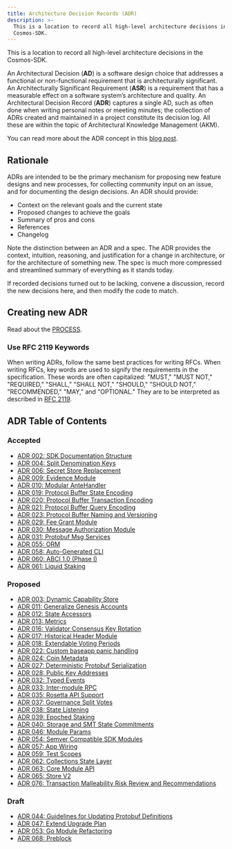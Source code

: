 ```yaml
---
title: Architecture Decision Records (ADR)
description: >-
  This is a location to record all high-level architecture decisions in the
  Cosmos-SDK.
---
```


This is a location to record all high-level architecture decisions in the Cosmos-SDK.

An Architectural Decision (**AD**) is a software design choice that addresses a functional or non-functional requirement that is architecturally significant.
An Architecturally Significant Requirement (**ASR**) is a requirement that has a measurable effect on a software system’s architecture and quality.
An Architectural Decision Record (**ADR**) captures a single AD, such as often done when writing personal notes or meeting minutes; the collection of ADRs created and maintained in a project constitute its decision log. All these are within the topic of Architectural Knowledge Management (AKM).

You can read more about the ADR concept in this [blog post](https://product.reverb.com/documenting-architecture-decisions-the-reverb-way-a3563bb24bd0#.78xhdix6t).

## Rationale

ADRs are intended to be the primary mechanism for proposing new feature designs and new processes, for collecting community input on an issue, and for documenting the design decisions.
An ADR should provide:

* Context on the relevant goals and the current state
* Proposed changes to achieve the goals
* Summary of pros and cons
* References
* Changelog

Note the distinction between an ADR and a spec. The ADR provides the context, intuition, reasoning, and
justification for a change in architecture, or for the architecture of something
new. The spec is much more compressed and streamlined summary of everything as
it stands today.

If recorded decisions turned out to be lacking, convene a discussion, record the new decisions here, and then modify the code to match.

## Creating new ADR

Read about the [PROCESS](/docs/sdk/v0.53/PROCESS).

### Use RFC 2119 Keywords

When writing ADRs, follow the same best practices for writing RFCs. When writing RFCs, key words are used to signify the requirements in the specification. These words are often capitalized: "MUST," "MUST NOT," "REQUIRED," "SHALL," "SHALL NOT," "SHOULD," "SHOULD NOT," "RECOMMENDED," "MAY," and "OPTIONAL." They are to be interpreted as described in [RFC 2119](https://datatracker.ietf.org/doc/html/rfc2119).

## ADR Table of Contents

### Accepted

* [ADR 002: SDK Documentation Structure](/docs/sdk/v0.53/adr-002-docs-structure)
* [ADR 004: Split Denomination Keys](/docs/sdk/v0.53/adr-004-split-denomination-keys)
* [ADR 006: Secret Store Replacement](/docs/sdk/v0.53/adr-006-secret-store-replacement)
* [ADR 009: Evidence Module](/docs/sdk/v0.53/adr-009-evidence-module)
* [ADR 010: Modular AnteHandler](/docs/sdk/v0.53/adr-010-modular-antehandler)
* [ADR 019: Protocol Buffer State Encoding](/docs/sdk/v0.53/adr-019-protobuf-state-encoding)
* [ADR 020: Protocol Buffer Transaction Encoding](/docs/sdk/v0.53/adr-020-protobuf-transaction-encoding)
* [ADR 021: Protocol Buffer Query Encoding](/docs/sdk/v0.53/adr-021-protobuf-query-encoding)
* [ADR 023: Protocol Buffer Naming and Versioning](/docs/sdk/v0.53/adr-023-protobuf-naming)
* [ADR 029: Fee Grant Module](/docs/sdk/v0.53/adr-029-fee-grant-module)
* [ADR 030: Message Authorization Module](/docs/sdk/v0.53/adr-030-authz-module)
* [ADR 031: Protobuf Msg Services](/docs/sdk/v0.53/adr-031-msg-service)
* [ADR 055: ORM](/docs/sdk/v0.53/adr-055-orm)
* [ADR 058: Auto-Generated CLI](/docs/sdk/v0.53/adr-058-auto-generated-cli)
* [ADR 060: ABCI 1.0 (Phase I)](/docs/sdk/v0.53/build/architecture/adr-060-abci-1.0)
* [ADR 061: Liquid Staking](/docs/sdk/v0.53/adr-061-liquid-staking)

### Proposed

* [ADR 003: Dynamic Capability Store](/docs/sdk/v0.53/adr-003-dynamic-capability-store)
* [ADR 011: Generalize Genesis Accounts](/docs/sdk/v0.53/adr-011-generalize-genesis-accounts)
* [ADR 012: State Accessors](/docs/sdk/v0.53/adr-012-state-accessors)
* [ADR 013: Metrics](/docs/sdk/v0.53/adr-013-metrics)
* [ADR 016: Validator Consensus Key Rotation](/docs/sdk/v0.53/adr-016-validator-consensus-key-rotation)
* [ADR 017: Historical Header Module](/docs/sdk/v0.53/adr-017-historical-header-module)
* [ADR 018: Extendable Voting Periods](/docs/sdk/v0.53/adr-018-extendable-voting-period)
* [ADR 022: Custom baseapp panic handling](/docs/sdk/v0.53/adr-022-custom-panic-handling)
* [ADR 024: Coin Metadata](/docs/sdk/v0.53/adr-024-coin-metadata)
* [ADR 027: Deterministic Protobuf Serialization](/docs/sdk/v0.53/adr-027-deterministic-protobuf-serialization)
* [ADR 028: Public Key Addresses](/docs/sdk/v0.53/adr-028-public-key-addresses)
* [ADR 032: Typed Events](/docs/sdk/v0.53/adr-032-typed-events)
* [ADR 033: Inter-module RPC](/docs/sdk/v0.53/adr-033-protobuf-inter-module-comm)
* [ADR 035: Rosetta API Support](/docs/sdk/v0.53/adr-035-rosetta-api-support)
* [ADR 037: Governance Split Votes](/docs/sdk/v0.53/adr-037-gov-split-vote)
* [ADR 038: State Listening](/docs/sdk/v0.53/adr-038-state-listening)
* [ADR 039: Epoched Staking](/docs/sdk/v0.53/adr-039-epoched-staking)
* [ADR 040: Storage and SMT State Commitments](/docs/sdk/v0.53/adr-040-storage-and-smt-state-commitments)
* [ADR 046: Module Params](/docs/sdk/v0.53/adr-046-module-params)
* [ADR 054: Semver Compatible SDK Modules](/docs/sdk/v0.53/adr-054-semver-compatible-modules)
* [ADR 057: App Wiring](/docs/sdk/v0.53/adr-057-app-wiring)
* [ADR 059: Test Scopes](/docs/sdk/v0.53/adr-059-test-scopes)
* [ADR 062: Collections State Layer](/docs/sdk/v0.53/adr-062-collections-state-layer)
* [ADR 063: Core Module API](/docs/sdk/v0.53/adr-063-core-module-api)
* [ADR 065: Store V2](/docs/sdk/v0.53/adr-065-store-v2)
* [ADR 076: Transaction Malleability Risk Review and Recommendations](/docs/sdk/v0.53/adr-076-tx-malleability)

### Draft

* [ADR 044: Guidelines for Updating Protobuf Definitions](/docs/sdk/v0.53/adr-044-protobuf-updates-guidelines)
* [ADR 047: Extend Upgrade Plan](/docs/sdk/v0.53/adr-047-extend-upgrade-plan)
* [ADR 053: Go Module Refactoring](/docs/sdk/v0.53/adr-053-go-module-refactoring)
* [ADR 068: Preblock](/docs/sdk/v0.53/adr-068-preblock)
